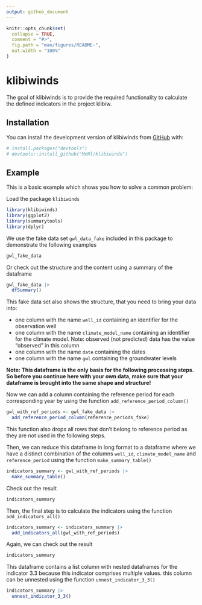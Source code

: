 ```yaml
---
output: github_document
---
```


<!-- README.md is generated from README.Rmd. Please edit that file -->

```r
knitr::opts_chunk$set(
  collapse = TRUE,
  comment = "#>",
  fig.path = "man/figures/README-",
  out.width = "100%"
)
```

# klibiwinds

<!-- badges: start -->
<!-- badges: end -->

The goal of klibiwinds is to provide the required functionality to calculate the defined indicators in the project klibiw.

## Installation

You can install the development version of klibiwinds from [GitHub](https://github.com/) with:

```r
# install.packages("devtools")
# devtools::install_github("MxNl/klibiwinds")
```

## Example

This is a basic example which shows you how to solve a common problem:

Load the package `klibiwinds`
```r
library(klibiwinds)
library(ggplot2)
library(summarytools)
library(dplyr)
```

We use the fake data set `gwl_data_fake` included in this package to demonstrate the following examples
```r
gwl_fake_data
```

Or check out the structure and the content using a summary of the dataframe
```r
gwl_fake_data |> 
  dfSummary()
```

This fake data set also shows the structure, that you need to bring your data into:

 - one column with the name `well_id` containing an identifier for the observation well
 - one column with the name `climate_model_name` containing an identifier for the climate model. Note: observed (not predicted) data has the value "observed" in this column
 - one column with the name `date` containing the dates
 - one column with the name `gwl` containing the groundwater levels

**Note: This dataframe is the only basis for the following processing steps. So before you continue here with your own data, make sure that your dataframe is brought into the same shape and structure!**

Now we can add a column containing the reference period for each corresponding year by using the function `add_reference_period_column()`
```r
gwl_with_ref_periods <- gwl_fake_data |>
  add_reference_period_column(reference_periods_fake)
```
This function also drops all rows that don't belong to reference period as they are not used in the following steps.

Then, we can reduce this dataframe in long format to a dataframe where we have a distinct combination of the columns `well_id`, `climate_model_name` and `reference_period` using the function `make_summary_table()`
```r
indicators_summary <- gwl_with_ref_periods |>
  make_summary_table()
```

Check out the result
```r
indicators_summary
```

Then, the final step is to calculate the indicators using the function `add_indicators_all()`
```r
indicators_summary <- indicators_summary |> 
  add_indicators_all(gwl_with_ref_periods)
```
Again, we can check out the result
```r
indicators_summary
```

This dataframe contains a list column with nested dataframes for the indicator 3.3 because this indicator comprises multiple values. this column can be unnested using the function `unnest_indicator_3_3()`
```r
indicators_summary |> 
  unnest_indicator_3_3()
```


